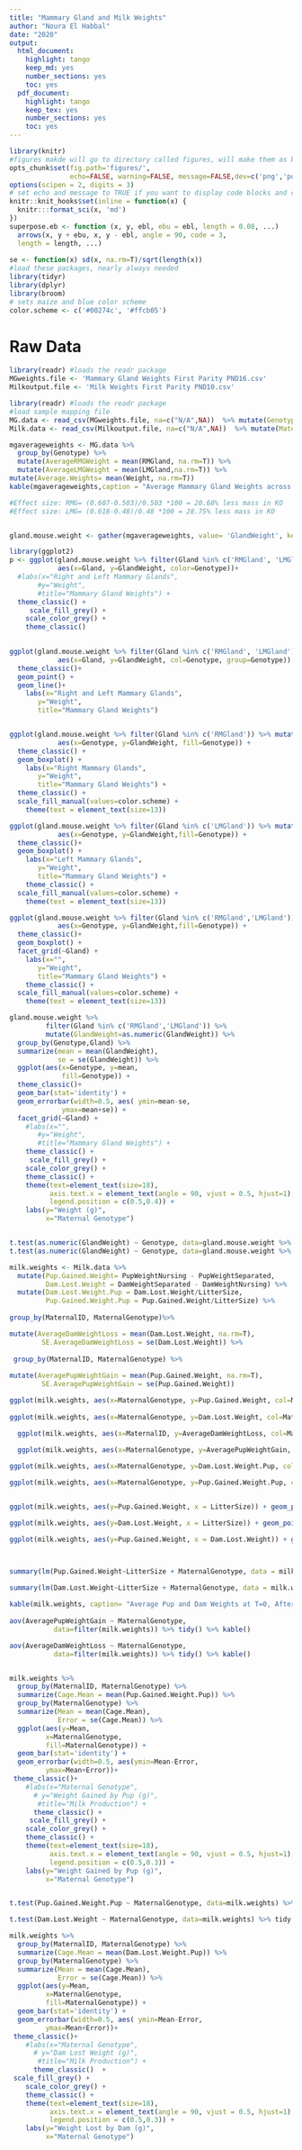```yaml
---
title: "Mammary Gland and Milk Weights"
author: "Noura El Habbal"
date: "2020"
output:
  html_document:
    highlight: tango
    keep_md: yes
    number_sections: yes
    toc: yes
  pdf_document:
    highlight: tango
    keep_tex: yes
    number_sections: yes
    toc: yes
---
```


```r
library(knitr)
#figures makde will go to directory called figures, will make them as both png and pdf files 
opts_chunk$set(fig.path='figures/',
               echo=FALSE, warning=FALSE, message=FALSE,dev=c('png','pdf'))
options(scipen = 2, digits = 3)
# set echo and message to TRUE if you want to display code blocks and code output respectively
knitr::knit_hooks$set(inline = function(x) {
  knitr:::format_sci(x, 'md')
})
superpose.eb <- function (x, y, ebl, ebu = ebl, length = 0.08, ...)
  arrows(x, y + ebu, x, y - ebl, angle = 90, code = 3,
  length = length, ...)
  
se <- function(x) sd(x, na.rm=T)/sqrt(length(x))
#load these packages, nearly always needed
library(tidyr)
library(dplyr)
library(broom)
# sets maize and blue color scheme
color.scheme <- c('#00274c', '#ffcb05')
```


# Raw Data

```r
library(readr) #loads the readr package
MGweights.file <- 'Mammary Gland Weights First Parity PND16.csv'
Milkoutput.file <- 'Milk Weights First Parity PND10.csv'
```

```r
library(readr) #loads the readr package
#load sample mapping file
MG.data <- read_csv(MGweights.file, na=c("N/A",NA))  %>% mutate(Genotype = relevel(as.factor(Genotype), ref="WT"))
Milk.data <- read_csv(Milkoutput.file, na=c("N/A",NA))  %>% mutate(MaternalGenotype = relevel(as.factor(MaternalGenotype), ref="WT"))
```

```r

mgaverageweights <- MG.data %>%
  group_by(Genotype) %>%
  mutate(AverageRMGWeight = mean(RMGland, na.rm=T)) %>%
  mutate(AverageLMGWeight = mean(LMGland,na.rm=T)) %>%
mutate(Average.Weights= mean(Weight, na.rm=T))
kable(mgaverageweights,caption = "Average Mammary Gland Weights across Genotypes")

#Effect size: RMG= (0.607-0.503)/0.503 *100 = 20.68% less mass in KO
#Effect size: LMG= (0.618-0.48)/0.48 *100 = 28.75% less mass in KO


gland.mouse.weight <- gather(mgaverageweights, value= 'GlandWeight', key=Gland, -ID, -Genotype, -D16)

library(ggplot2)
p <- ggplot(gland.mouse.weight %>% filter(Gland %in% c('RMGland', 'LMGland', "Weight'")),
            aes(x=Gland, y=GlandWeight, color=Genotype))+ 
  #labs(x="Right and Left Mammary Glands",
       #y="Weight",
       #title="Mammary Gland Weights") +
  theme_classic() +
     scale_fill_grey() +
    scale_color_grey() +
    theme_classic() 

  
ggplot(gland.mouse.weight %>% filter(Gland %in% c('RMGland', 'LMGland')),
            aes(x=Gland, y=GlandWeight, col=Genotype, group=Genotype)) +
  theme_classic()+
  geom_point() +
  geom_line()+
    labs(x="Right and Left Mammary Glands",
       y="Weight",
       title="Mammary Gland Weights")


ggplot(gland.mouse.weight %>% filter(Gland %in% c('RMGland')) %>% mutate(GlandWeight=as.numeric(GlandWeight)),
            aes(x=Genotype, y=GlandWeight, fill=Genotype)) +
  theme_classic() +
  geom_boxplot() +
    labs(x="Right Mammary Glands",
       y="Weight",
       title="Mammary Gland Weights") + 
  theme_classic() +
  scale_fill_manual(values=color.scheme) +
    theme(text = element_text(size=13))

ggplot(gland.mouse.weight %>% filter(Gland %in% c('LMGland')) %>% mutate(GlandWeight=as.numeric(GlandWeight)),
            aes(x=Genotype, y=GlandWeight,fill=Genotype)) +
  theme_classic()+
  geom_boxplot() +
    labs(x="Left Mammary Glands",
       y="Weight",
       title="Mammary Gland Weights") +
    theme_classic() +
  scale_fill_manual(values=color.scheme) +
    theme(text = element_text(size=13))

ggplot(gland.mouse.weight %>% filter(Gland %in% c('RMGland','LMGland')) %>% mutate(GlandWeight=as.numeric(GlandWeight)),
            aes(x=Genotype, y=GlandWeight,fill=Genotype)) +
  theme_classic()+
  geom_boxplot() +
  facet_grid(~Gland) +
    labs(x="",
       y="Weight",
       title="Mammary Gland Weights") +
    theme_classic() +
  scale_fill_manual(values=color.scheme) +
    theme(text = element_text(size=13))

gland.mouse.weight %>% 
         filter(Gland %in% c('RMGland','LMGland')) %>%
         mutate(GlandWeight=as.numeric(GlandWeight)) %>%
  group_by(Genotype,Gland) %>%
  summarize(mean = mean(GlandWeight),
            se = se(GlandWeight)) %>%
  ggplot(aes(x=Genotype, y=mean,
             fill=Genotype)) +
  theme_classic()+
  geom_bar(stat='identity') + 
  geom_errorbar(width=0.5, aes( ymin=mean-se,
             ymax=mean+se)) +
  facet_grid(~Gland) +
    #labs(x="",
       #y="Weight",
       #title="Mammary Gland Weights") +
    theme_classic() +
     scale_fill_grey() +
    scale_color_grey() +
    theme_classic() +
    theme(text=element_text(size=18),
          axis.text.x = element_text(angle = 90, vjust = 0.5, hjust=1),
          legend.position = c(0.5,0.4)) +
    labs(y="Weight (g)",
         x="Maternal Genotype")


t.test(as.numeric(GlandWeight) ~ Genotype, data=gland.mouse.weight %>% filter(Gland=="RMGland")) %>% tidy %>% kable(caption="Welch's t-test for effects of genotype on right mammary gland weights")  
t.test(as.numeric(GlandWeight) ~ Genotype, data=gland.mouse.weight %>% filter(Gland=="LMGland")) %>% tidy %>% kable(caption="Welch's t-test for effects of maternal on left mammary gland weights")  


``` 

```r

milk.weights <- Milk.data %>%
  mutate(Pup.Gained.Weight= PupWeightNursing - PupWeightSeparated,
         Dam.Lost.Weight = DamWeightSeparated - DamWeightNursing) %>%
  mutate(Dam.Lost.Weight.Pup = Dam.Lost.Weight/LitterSize,
         Pup.Gained.Weight.Pup = Pup.Gained.Weight/LitterSize) %>%
  
group_by(MaternalID, MaternalGenotype)%>%

mutate(AverageDamWeightLoss = mean(Dam.Lost.Weight, na.rm=T),
        SE.AverageDamWeightLoss = se(Dam.Lost.Weight)) %>%
  
 group_by(MaternalID, MaternalGenotype) %>%
  
mutate(AveragePupWeightGain = mean(Pup.Gained.Weight, na.rm=T),
        SE.AveragePupWeightGain = se(Pup.Gained.Weight))

ggplot(milk.weights, aes(x=MaternalGenotype, y=Pup.Gained.Weight, col=MaternalGenotype)) + geom_boxplot() + geom_jitter() +theme_classic()
  
ggplot(milk.weights, aes(x=MaternalGenotype, y=Dam.Lost.Weight, col=MaternalGenotype)) + geom_boxplot() + geom_jitter()+ theme_classic()

  ggplot(milk.weights, aes(x=MaternalID, y=AverageDamWeightLoss, col=MaternalGenotype, ymax=AverageDamWeightLoss +SE.AverageDamWeightLoss, ymin=AverageDamWeightLoss- SE.AverageDamWeightLoss)) + geom_boxplot() + geom_jitter()+ theme_classic() #Averaged per dam/cage
  
  ggplot(milk.weights, aes(x=MaternalGenotype, y=AveragePupWeightGain, col=MaternalGenotype, ymax=AveragePupWeightGain +SE.AveragePupWeightGain, ymin=AveragePupWeightGain- AveragePupWeightGain)) + geom_boxplot() + geom_jitter()+ theme_classic() #Averaged Across all pups from all litters per dam/cage

ggplot(milk.weights, aes(x=MaternalGenotype, y=Dam.Lost.Weight.Pup, col=MaternalGenotype)) + geom_boxplot() + geom_jitter()+ theme_classic()

ggplot(milk.weights, aes(x=MaternalGenotype, y=Pup.Gained.Weight.Pup, col=MaternalGenotype, group)) + geom_boxplot() + geom_jitter()+ theme_classic()  


ggplot(milk.weights, aes(y=Pup.Gained.Weight, x = LitterSize)) + geom_point(aes( col=MaternalGenotype)) + stat_smooth(method='lm',aes( col=MaternalGenotype))+ theme_classic()

ggplot(milk.weights, aes(y=Dam.Lost.Weight, x = LitterSize)) + geom_point(aes( col=MaternalGenotype)) + stat_smooth(method='lm', aes( col=MaternalGenotype))+ theme_classic()

ggplot(milk.weights, aes(y=Pup.Gained.Weight, x = Dam.Lost.Weight)) + geom_point(aes( col=LitterSize)) + stat_smooth(method='lm')+ theme_classic()



summary(lm(Pup.Gained.Weight~LitterSize + MaternalGenotype, data = milk.weights))

summary(lm(Dam.Lost.Weight~LitterSize + MaternalGenotype, data = milk.weights))
  
kable(milk.weights, caption= "Average Pup and Dam Weights at T=0, After 2h Separation, and After 1h Nursing")
  
aov(AveragePupWeightGain ~ MaternalGenotype,
           data=filter(milk.weights)) %>% tidy() %>% kable()

aov(AverageDamWeightLoss ~ MaternalGenotype,
           data=filter(milk.weights)) %>% tidy() %>% kable()


milk.weights %>%
  group_by(MaternalID, MaternalGenotype) %>%
  summarize(Cage.Mean = mean(Pup.Gained.Weight.Pup)) %>%
  group_by(MaternalGenotype) %>%
  summarize(Mean = mean(Cage.Mean),
            Error = se(Cage.Mean)) %>%
  ggplot(aes(y=Mean,
         x=MaternalGenotype,
         fill=MaternalGenotype)) +
  geom_bar(stat='identity') +
  geom_errorbar(width=0.5, aes(ymin=Mean-Error,
         ymax=Mean+Error))+
 theme_classic()+
    #labs(x="Maternal Genotype",
      # y="Weight Gained by Pup (g)",
       #title="Milk Production") +
      theme_classic() +
     scale_fill_grey() +
    scale_color_grey() +
    theme_classic() +
    theme(text=element_text(size=18),
          axis.text.x = element_text(angle = 90, vjust = 0.5, hjust=1),
          legend.position = c(0.5,0.3)) +
    labs(y="Weight Gained by Pup (g)",
         x="Maternal Genotype")


t.test(Pup.Gained.Weight.Pup ~ MaternalGenotype, data=milk.weights) %>% tidy %>% kable(caption="Welch's t-test for effects of genotype on milk production")  

t.test(Dam.Lost.Weight ~ MaternalGenotype, data=milk.weights) %>% tidy %>% kable(caption="Welch's t-test for effects of genotype on milk production")  

milk.weights %>%
  group_by(MaternalID, MaternalGenotype) %>%
  summarize(Cage.Mean = mean(Dam.Lost.Weight.Pup)) %>%
  group_by(MaternalGenotype) %>%
  summarize(Mean = mean(Cage.Mean),
            Error = se(Cage.Mean)) %>%
  ggplot(aes(y=Mean,
         x=MaternalGenotype,
         fill=MaternalGenotype)) +
  geom_bar(stat='identity') +
  geom_errorbar(width=0.5, aes( ymin=Mean-Error,
         ymax=Mean+Error))+
 theme_classic()+
    #labs(x="Maternal Genotype",
      # y="Dam Lost Weight (g)",
       #title="Milk Production") +
      theme_classic()  +
 scale_fill_grey() +
    scale_color_grey() +
    theme_classic() +
    theme(text=element_text(size=18),
          axis.text.x = element_text(angle = 90, vjust = 0.5, hjust=1),
          legend.position = c(0.5,0.3)) +
    labs(y="Weight Lost by Dam (g)",
         x="Maternal Genotype")

```